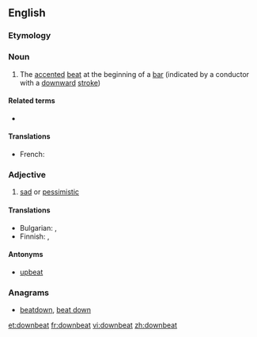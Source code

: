 ==English==

===Etymology===
{{prefix|down|beat}}

===Noun===
{{en-noun}}

# {{music}} The [[accented]] [[beat]] at the beginning of a [[bar]] (indicated by a conductor with a [[downward]] [[stroke]])

====Related terms====
* {{l|en|afterbeat}}

====Translations====
{{trans-top|accented beat}}
* French: {{t+|fr|temps fort}}
{{trans-mid}}
{{trans-bottom}}

===Adjective===
{{en-adj}}

# [[sad]] or [[pessimistic]]

====Translations====
{{trans-top|sad}}
* Bulgarian: {{t|bg|мрачен}}, {{t|bg|песимистичен}}
* Finnish: {{t+|fi|synkkä}}, {{t+|fi|pessimistinen}}
{{trans-mid}}
{{trans-bottom}}

====Antonyms====
* [[upbeat]]

===Anagrams===
* [[beatdown#English|beatdown]], [[beat down#English|beat down]]

[[et:downbeat]]
[[fr:downbeat]]
[[vi:downbeat]]
[[zh:downbeat]]